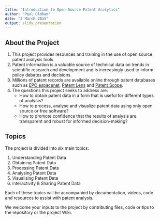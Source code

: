 ```yaml
---
title: "Introduction to Open Source Patent Analytics"
author: "Paul Oldham"
date: "3 March 2015"
output: slidy_presentation
---
```


## About the Project

1. This project provides resources and training in the use of open source patent analysis tools. 
2. Patent information is a valuable source of technical data on trends in scientific research and development and is increasingly used to inform policy debates and decisions. 
3. Millions of patent records are available online through patent databases such as [EPO espacenet](http://worldwide.espacenet.com/?locale=en_EP), [Patent Lens](http://www.lens.org/lens/) and [Patent Scope](https://patentscope.wipo.int/search/en/search.jsf).
3. The questions this project seeks to address are:
    + How to obtain patent data in a form that is useful for different types of analysis?
    + How to process, analyse and visualize patent data using only open source or free software?
    + How to promote confidence that the results of analysis are transparent and robust for informed decision-making? 

## Topics

The project is divided into six main topics:

1. Understanding Patent Data
2. Obtaining Patent Data
3. Processing Patent Data
4. Analysing Patent Data
5. Visualising Patent Data
6. Interactivity & Sharing Patent Data

Each of these topics will be accompanied by documentation, videos, code and resources to assist with patent analysis. 

We welcome your inputs to the project by contributing files, code or tips to the repository or the project Wiki. 





